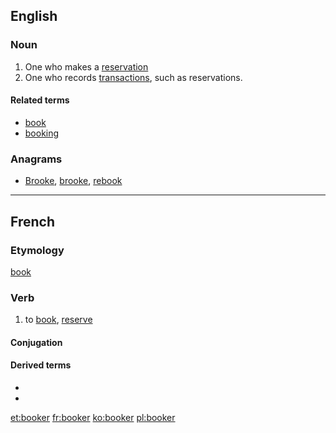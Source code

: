 {{also|Booker}}
==English==

===Noun===
{{en-noun}}
# One who makes a [[reservation]]
# One who records [[transactions]], such as reservations.

====Related terms====
* [[book]]
* [[booking]]

===Anagrams===
* [[Brooke#English|Brooke]], [[brooke#English|brooke]], [[rebook#English|rebook]]
----
==French==

===Etymology===
{{etyl|en|fr}} [[book#Verb|book]] {{suffix|lang=fr||er}}

===Verb===
{{fr-verb}}

# to [[book]], [[reserve]]

====Conjugation====
{{fr-conj-er|book|avoir}}

====Derived terms====
* {{l|fr|overbooker}}
* {{l|fr|surbooker}}

[[et:booker]]
[[fr:booker]]
[[ko:booker]]
[[pl:booker]]